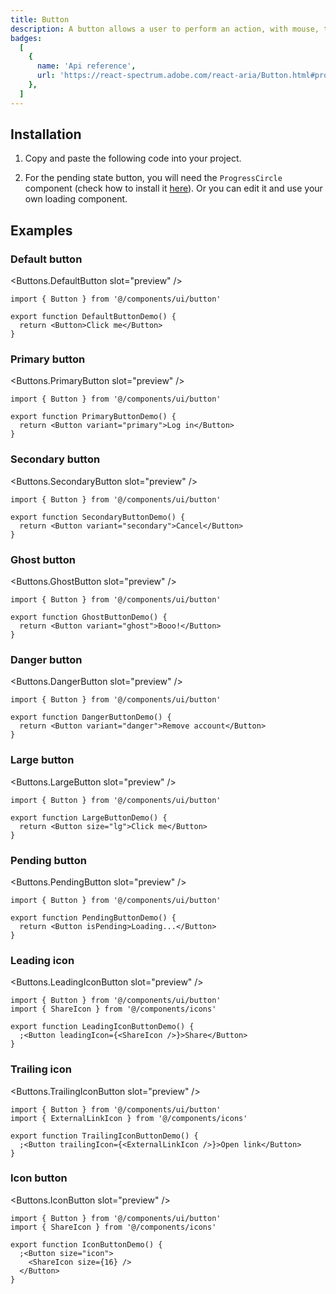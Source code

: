```yaml
---
title: Button
description: A button allows a user to perform an action, with mouse, touch, and keyboard interactions.
badges:
  [
    {
      name: 'Api reference',
      url: 'https://react-spectrum.adobe.com/react-aria/Button.html#props',
    },
  ]
---
```



## Installation

1. Copy and paste the following code into your project.

<CodeSource
  path="/components/ui/button.tsx"
  lang="tsx"
  fileName="components/ui/button.tsx"
/>

2. For the pending state button, you will need the `ProgressCircle` component (check how to install it [here](/components/progress-circle)). Or you can edit it and use your own loading component.

## Examples

### Default button

<PreviewContainer>

<Buttons.DefaultButton slot="preview" />

```tsx meta={fileName: DefaultButtonDemo.tsx}
import { Button } from '@/components/ui/button'

export function DefaultButtonDemo() {
  return <Button>Click me</Button>
}
```

</PreviewContainer>

### Primary button

<PreviewContainer>

<Buttons.PrimaryButton slot="preview" />

```tsx meta={fileName: PrimaryButtonDemo.tsx}
import { Button } from '@/components/ui/button'

export function PrimaryButtonDemo() {
  return <Button variant="primary">Log in</Button>
}
```

</PreviewContainer>

### Secondary button

<PreviewContainer>

<Buttons.SecondaryButton slot="preview" />

```tsx meta={fileName: SecondaryButtonDemo.tsx}
import { Button } from '@/components/ui/button'

export function SecondaryButtonDemo() {
  return <Button variant="secondary">Cancel</Button>
}
```

</PreviewContainer>

### Ghost button

<PreviewContainer>

<Buttons.GhostButton slot="preview" />

```tsx meta={fileName: GhostButtonDemo.tsx}
import { Button } from '@/components/ui/button'

export function GhostButtonDemo() {
  return <Button variant="ghost">Booo!</Button>
}
```

</PreviewContainer>

### Danger button

<PreviewContainer>

<Buttons.DangerButton slot="preview" />

```tsx meta={fileName: DangerButtonDemo.tsx}
import { Button } from '@/components/ui/button'

export function DangerButtonDemo() {
  return <Button variant="danger">Remove account</Button>
}
```

</PreviewContainer>

### Large button

<PreviewContainer>

<Buttons.LargeButton slot="preview" />

```tsx meta={fileName: LargeButtonDemo.tsx}
import { Button } from '@/components/ui/button'

export function LargeButtonDemo() {
  return <Button size="lg">Click me</Button>
}
```

</PreviewContainer>

### Pending button

<PreviewContainer>

<Buttons.PendingButton slot="preview" />

```tsx meta={fileName: PendingButtonDemo.tsx}
import { Button } from '@/components/ui/button'

export function PendingButtonDemo() {
  return <Button isPending>Loading...</Button>
}
```

</PreviewContainer>

### Leading icon

<PreviewContainer>

<Buttons.LeadingIconButton slot="preview" />

```tsx meta={fileName: LeadingIconButtonDemo.tsx}
import { Button } from '@/components/ui/button'
import { ShareIcon } from '@/components/icons'

export function LeadingIconButtonDemo() {
  ;<Button leadingIcon={<ShareIcon />}>Share</Button>
}
```

</PreviewContainer>

### Trailing icon

<PreviewContainer>

<Buttons.TrailingIconButton slot="preview" />

```tsx meta={fileName: TrailingIconButtonDemo.tsx}
import { Button } from '@/components/ui/button'
import { ExternalLinkIcon } from '@/components/icons'

export function TrailingIconButtonDemo() {
  ;<Button trailingIcon={<ExternalLinkIcon />}>Open link</Button>
}
```

</PreviewContainer>

### Icon button

<PreviewContainer>

<Buttons.IconButton slot="preview" />

```tsx meta={fileName: IconButtonDemo.tsx}
import { Button } from '@/components/ui/button'
import { ShareIcon } from '@/components/icons'

export function IconButtonDemo() {
  ;<Button size="icon">
    <ShareIcon size={16} />
  </Button>
}
```

</PreviewContainer>
